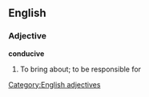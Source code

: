 ==English==

===Adjective===
'''conducive'''

# To bring about; to be responsible for

[[Category:English adjectives]]

{{stub}}